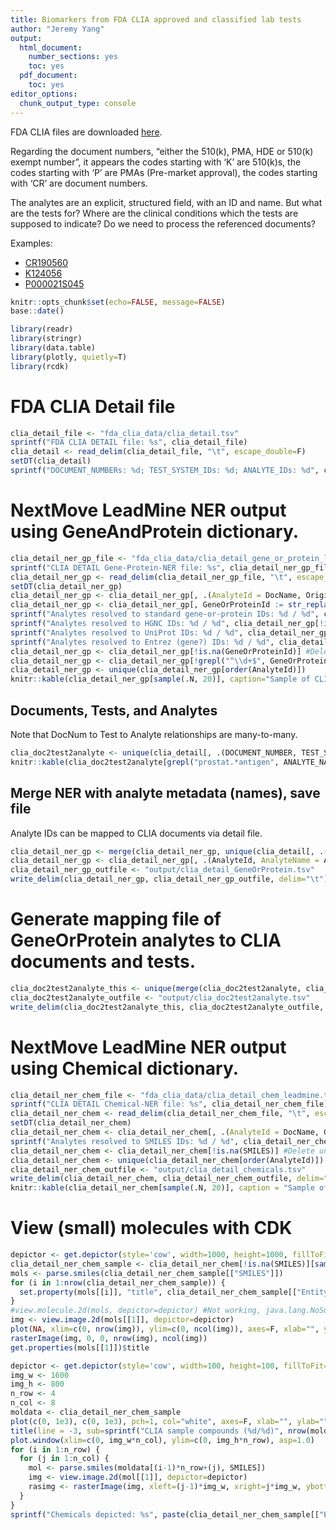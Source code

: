 ```yaml
---
title: Biomarkers from FDA CLIA approved and classified lab tests
author: "Jeremy Yang"
output:
  html_document: 
    number_sections: yes
    toc: yes
  pdf_document:
    toc: yes
editor_options:
  chunk_output_type: console
---
```


FDA CLIA files are downloaded [here](https://www.fda.gov/medical-devices/medical-device-databases/clinical-laboratory-improvement-amendments-download-data).

Regarding the document numbers, "either the 510(k), PMA, HDE or 510(k) exempt number", it appears the codes starting with 'K' are 510(k)s, the codes starting with 'P' are PMAs (Pre-market approval), the codes starting with 'CR' are document numbers.

The analytes are an explicit, structured field, with an ID and name. But what are the tests for? Where are the clinical conditions which the tests are supposed to indicate? Do we need to process the referenced documents?

Examples:

 * [CR190560](https://www.accessdata.fda.gov/Scripts/cdrh/cfdocs/cfClia/Results.cfm?start_search=1&Document_Number=CR190560&SortColumn=ded)
 * [K124056](https://www.accessdata.fda.gov/scripts/cdrh/cfdocs/cfPMN/pmn.cfm?ID=K124056)
 * [P000021S045](https://www.accessdata.fda.gov/scripts/cdrh/cfdocs/cfpma/pma.cfm?id=P000021S045)

```r
knitr::opts_chunk$set(echo=FALSE, message=FALSE)
base::date()
```

```r
library(readr)
library(stringr)
library(data.table)
library(plotly, quietly=T)
library(rcdk)
```

# FDA CLIA Detail file

```r
clia_detail_file <- "fda_clia_data/clia_detail.tsv"
sprintf("FDA CLIA DETAIL file: %s", clia_detail_file)
clia_detail <- read_delim(clia_detail_file, "\t", escape_double=F)
setDT(clia_detail)
sprintf("DOCUMENT_NUMBERs: %d; TEST_SYSTEM_IDs: %d; ANALYTE_IDs: %d", clia_detail[, uniqueN(DOCUMENT_NUMBER)], clia_detail[, uniqueN(TEST_SYSTEM_ID)], clia_detail[, uniqueN(ANALYTE_ID)])
```

# NextMove LeadMine NER output using GeneAndProtein dictionary.

```r
clia_detail_ner_gp_file <- "fda_clia_data/clia_detail_gene_or_protein_leadmine.tsv"
sprintf("CLIA DETAIL Gene-Protein-NER file: %s", clia_detail_ner_gp_file)
clia_detail_ner_gp <- read_delim(clia_detail_ner_gp_file, "\t", escape_double=F)
setDT(clia_detail_ner_gp)
clia_detail_ner_gp <- clia_detail_ner_gp[, .(AnalyteId = DocName, OriginalText, EntityText, GeneOrProteinId = ResolvedForm)]
clia_detail_ner_gp <- clia_detail_ner_gp[, GeneOrProteinId := str_replace(GeneOrProteinId, "^([A-Z]\\d+)$", "UNIPROT:\\1")]
sprintf("Analytes resolved to standard gene-or-protein IDs: %d / %d", clia_detail_ner_gp[!is.na(GeneOrProteinId), uniqueN(AnalyteId)], clia_detail_ner_gp[, uniqueN(AnalyteId)])
sprintf("Analytes resolved to HGNC IDs: %d / %d", clia_detail_ner_gp[!is.na(GeneOrProteinId) & grepl("^HGNC", GeneOrProteinId), uniqueN(AnalyteId)], clia_detail_ner_gp[, uniqueN(AnalyteId)])
sprintf("Analytes resolved to UniProt IDs: %d / %d", clia_detail_ner_gp[!is.na(GeneOrProteinId) & grepl("^UNIPROT:", GeneOrProteinId), uniqueN(AnalyteId)], clia_detail_ner_gp[, uniqueN(AnalyteId)])
sprintf("Analytes resolved to Entrez (gene?) IDs: %d / %d", clia_detail_ner_gp[!is.na(GeneOrProteinId) & grepl("^\\d+$", GeneOrProteinId), uniqueN(AnalyteId)], clia_detail_ner_gp[, uniqueN(AnalyteId)])
clia_detail_ner_gp <- clia_detail_ner_gp[!is.na(GeneOrProteinId)] #Delete unmapped records
clia_detail_ner_gp <- clia_detail_ner_gp[!grepl("^\\d+$", GeneOrProteinId)] #Ignore (too few) NCBI IDs
clia_detail_ner_gp <- unique(clia_detail_ner_gp[order(AnalyteId)])
knitr::kable(clia_detail_ner_gp[sample(.N, 20)], caption="Sample of CLIA NER Genes")
```

## Documents, Tests, and Analytes

Note that DocNum to Test to Analyte relationships are many-to-many.

```r
clia_doc2test2analyte <- unique(clia_detail[, .(DOCUMENT_NUMBER, TEST_SYSTEM_ID, ANALYTE_ID, ANALYTE_NAME, DATE_EFFECTIVE)])[order(DOCUMENT_NUMBER, ANALYTE_ID, TEST_SYSTEM_ID, DATE_EFFECTIVE)]
knitr::kable(clia_doc2test2analyte[grepl("prostat.*antigen", ANALYTE_NAME, ignore.case=T)][sample(.N, 20)], caption = "Sample of 'prostat.*antigen' matches")
```

## Merge NER with analyte metadata (names), save file

Analyte IDs can be mapped to CLIA documents via detail file.

```r
clia_detail_ner_gp <- merge(clia_detail_ner_gp, unique(clia_detail[, .(ANALYTE_ID, ANALYTE_NAME)]), by.x="AnalyteId", by.y="ANALYTE_ID")
clia_detail_ner_gp <- clia_detail_ner_gp[, .(AnalyteId, AnalyteName = ANALYTE_NAME, OriginalText, EntityText, GeneOrProteinId)]
clia_detail_ner_gp_outfile <- "output/clia_detail_GeneOrProtein.tsv"
write_delim(clia_detail_ner_gp, clia_detail_ner_gp_outfile, delim="\t")
```

# Generate mapping file of GeneOrProtein analytes to CLIA documents and tests.

```r
clia_doc2test2analyte_this <- unique(merge(clia_doc2test2analyte, clia_detail_ner_gp[, .(AnalyteId)], by.x="ANALYTE_ID", by.y="AnalyteId", all.x=F, all.y=F, sort=T))
clia_doc2test2analyte_outfile <- "output/clia_doc2test2analyte.tsv"
write_delim(clia_doc2test2analyte_this, clia_doc2test2analyte_outfile, delim="\t")
```


# NextMove LeadMine NER output using Chemical dictionary.

```r
clia_detail_ner_chem_file <- "fda_clia_data/clia_detail_chem_leadmine.tsv"
sprintf("CLIA DETAIL Chemical-NER file: %s", clia_detail_ner_chem_file)
clia_detail_ner_chem <- read_delim(clia_detail_ner_chem_file, "\t", escape_double=F)
setDT(clia_detail_ner_chem)
clia_detail_ner_chem <- clia_detail_ner_chem[, .(AnalyteId = DocName, OriginalText, EntityText, SMILES = ResolvedForm)]
sprintf("Analytes resolved to SMILES IDs: %d / %d", clia_detail_ner_chem[!is.na(SMILES), uniqueN(AnalyteId)], clia_detail_ner_chem[, uniqueN(AnalyteId)])
clia_detail_ner_chem <- clia_detail_ner_chem[!is.na(SMILES)] #Delete unmapped records
clia_detail_ner_chem <- unique(clia_detail_ner_chem[order(AnalyteId)])
clia_detail_ner_chem_outfile <- "output/clia_detail_chemicals.tsv"
write_delim(clia_detail_ner_chem, clia_detail_ner_chem_outfile, delim="\t")
knitr::kable(clia_detail_ner_chem[sample(.N, 20)], caption = "Sample of NER-resolved chemicals")
```

# View (small) molecules with CDK

```r
depictor <- get.depictor(style='cow', width=1000, height=1000, fillToFit=T)
clia_detail_ner_chem_sample <- clia_detail_ner_chem[!is.na(SMILES)][sample(.N, 32)]
mols <- parse.smiles(clia_detail_ner_chem_sample[["SMILES"]])
for (i in 1:nrow(clia_detail_ner_chem_sample)) {
  set.property(mols[[i]], "title", clia_detail_ner_chem_sample[["EntityText"]][[i]])
}
#view.molecule.2d(mols, depictor=depictor) #Not working, java.lang.NoSuchMethodError: <init>
img <- view.image.2d(mols[[1]], depictor=depictor)
plot(NA, xlim=c(0, nrow(img)), ylim=c(0, ncol(img)), axes=F, xlab="", ylab="")
rasterImage(img, 0, 0, nrow(img), ncol(img))
get.properties(mols[[1]])$title
```

```r
depictor <- get.depictor(style='cow', width=100, height=100, fillToFit=T)
img_w <- 1600
img_h <- 800
n_row <- 4
n_col <- 8
moldata <- clia_detail_ner_chem_sample
plot(c(0, 1e3), c(0, 1e3), pch=1, col="white", axes=F, xlab="", ylab="")
title(line = -3, sub=sprintf("CLIA sample compounds (%d/%d)", nrow(moldata), nrow(clia_detail_ner_chem)), cex.main=2)
plot.window(xlim=c(0, img_w*n_col), ylim=c(0, img_h*n_row), asp=1.0)
for (i in 1:n_row) {
  for (j in 1:n_col) {
    mol <- parse.smiles(moldata[(i-1)*n_row+(j), SMILES])
    img <- view.image.2d(mol[[1]], depictor=depictor)
    rasimg <- rasterImage(img, xleft=(j-1)*img_w, xright=j*img_w, ybottom=(i-2)*img_h, ytop=(i-1)*img_h)
  }
}
sprintf("Chemicals depicted: %s", paste(clia_detail_ner_chem_sample[["EntityText"]], collapse=", "))
```

